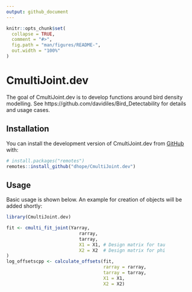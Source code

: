 ```yaml
---
output: github_document
---
```


<!-- README.md is generated from README.Rmd. Please edit that file -->

```r
knitr::opts_chunk$set(
  collapse = TRUE,
  comment = "#>",
  fig.path = "man/figures/README-",
  out.width = "100%"
)
```

# CmultiJoint.dev

<!-- badges: start -->
<!-- badges: end -->

The goal of CmultiJoint.dev is to develop functions around bird density modelling.
See https://github.com/davidiles/Bird_Detectability for details and usage cases.

## Installation

You can install the development version of CmultiJoint.dev from [GitHub](https://github.com/) with:

``` r
# install.packages("remotes")
remotes::install_github("dhope/CmultiJoint.dev")
```



## Usage

Basic usage is shown below. An example for creation of objects will be added shortly:

```r
library(CmultiJoint.dev)

fit <- cmulti_fit_joint(Yarray,
                           rarray,
                           tarray,
                           X1 = X1, # Design matrix for tau
                           X2 = X2  # Design matrix for phi
)
log_offsetscpp <- calculate_offsets(fit,
                                    rarray = rarray,
                                    tarray = tarray,
                                    X1 = X1,
                                    X2 = X2)
```


